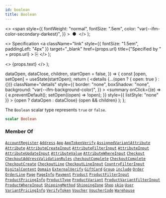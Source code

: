 ```yaml
---
id: boolean
title: Boolean
---
```


  <>
    <span
      style={{
        fontWeight: "normal",
        fontSize: ".5em",
        color: "var(--ifm-color-secondary-darkest)",
      }}
    >
      &nbsp;●&nbsp;
    </span>
  </>
);

  <>
    Specification
    <a
      className="link"
      style={{ fontSize: "1.5em", paddingLeft: "4px" }}
      target="\_blank"
      href={props.url}
      title={"Specified by " + props.url}
    >
      ⎘
    </a>
  </>
);

  <>
    <span className={props.class}>{props.text}</span>
  </>
);


  dataOpen,
  dataClose,
  children,
  startOpen = false,
}) => {
  const [open, setOpen] = useState(startOpen);
  return (
    <details
      {...(open ? { open: true } : {})}
      className="details"
      style={{
        border: "none",
        boxShadow: "none",
        background: "var(--ifm-background-color)",
      }}
    >
      <summary
        onClick={(e) => {
          e.preventDefault();
          setOpen((open) => !open);
        }}
        style={{ listStyle: "none" }}
      >
        {open ? dataOpen : dataClose}
      </summary>
      {open && children}
    </details>
  );
};

The `Boolean` scalar type represents `true` or `false`.

```graphql
scalar Boolean
```

### Member Of

[`AccountRegister`](../../../api-storefront/users/objects/account-register) <Badge class="badge badge--secondary" text="object"/><Bullet />[`Address`](../../../api-storefront/users/objects/address) <Badge class="badge badge--secondary" text="object"/><Bullet />[`App`](../../../api-storefront/apps/objects/app) <Badge class="badge badge--secondary" text="object"/><Bullet />[`AppTokenVerify`](../../../api-storefront/apps/objects/app-token-verify) <Badge class="badge badge--secondary" text="object"/><Bullet />[`AssignedVariantAttribute`](../../../api-storefront/attributes/objects/assigned-variant-attribute) <Badge class="badge badge--secondary" text="object"/><Bullet />[`Attribute`](../../../api-storefront/attributes/objects/attribute) <Badge class="badge badge--secondary" text="object"/><Bullet />[`AttributeCreateInput`](../../../api-storefront/attributes/inputs/attribute-create-input) <Badge class="badge badge--secondary" text="input"/><Bullet />[`AttributeFilterInput`](../../../api-storefront/attributes/inputs/attribute-filter-input) <Badge class="badge badge--secondary" text="input"/><Bullet />[`AttributeInput`](../../../api-storefront/attributes/inputs/attribute-input) <Badge class="badge badge--secondary" text="input"/><Bullet />[`AttributeUpdateInput`](../../../api-storefront/attributes/inputs/attribute-update-input) <Badge class="badge badge--secondary" text="input"/><Bullet />[`AttributeValue`](../../../api-storefront/attributes/objects/attribute-value) <Badge class="badge badge--secondary" text="object"/><Bullet />[`AttributeWhereInput`](../../../api-storefront/attributes/inputs/attribute-where-input) <Badge class="badge badge--secondary" text="input"/><Bullet />[`Checkout`](../../../api-storefront/checkout/objects/checkout) <Badge class="badge badge--secondary" text="object"/><Bullet />[`CheckoutAddressValidationRules`](../../../api-storefront/checkout/inputs/checkout-address-validation-rules) <Badge class="badge badge--secondary" text="input"/><Bullet />[`checkoutComplete`](../../../api-storefront/checkout/mutations/checkout-complete) <Badge class="badge badge--secondary" text="mutation"/><Bullet />[`CheckoutComplete`](../../../api-storefront/checkout/objects/checkout-complete) <Badge class="badge badge--secondary" text="object"/><Bullet />[`CheckoutCreate`](../../../api-storefront/checkout/objects/checkout-create) <Badge class="badge badge--secondary" text="object"/><Bullet />[`CheckoutLine`](../../../api-storefront/checkout/objects/checkout-line) <Badge class="badge badge--secondary" text="object"/><Bullet />[`CheckoutLineInput`](../../../api-storefront/checkout/inputs/checkout-line-input) <Badge class="badge badge--secondary" text="input"/><Bullet />[`CountryFilterInput`](../../../api-storefront/miscellaneous/inputs/country-filter-input) <Badge class="badge badge--secondary" text="input"/><Bullet />[`DigitalContent`](../../../api-storefront/products/objects/digital-content) <Badge class="badge badge--secondary" text="object"/><Bullet />[`Domain`](../../../api-storefront/miscellaneous/objects/domain) <Badge class="badge badge--secondary" text="object"/><Bullet />[`ExternalVerify`](../../../api-storefront/authentication/objects/external-verify) <Badge class="badge badge--secondary" text="object"/><Bullet />[`GiftCard`](../../../api-storefront/gift-cards/objects/gift-card) <Badge class="badge badge--secondary" text="object"/><Bullet />[`Group`](../../../api-storefront/users/objects/group) <Badge class="badge badge--secondary" text="object"/><Bullet />[`include`](../../../api-storefront/miscellaneous/directives/include) <Badge class="badge badge--secondary" text="directive"/><Bullet />[`Order`](../../../api-storefront/orders/objects/order) <Badge class="badge badge--secondary" text="object"/><Bullet />[`OrderLine`](../../../api-storefront/orders/objects/order-line) <Badge class="badge badge--secondary" text="object"/><Bullet />[`Page`](../../../api-storefront/pages/objects/page) <Badge class="badge badge--secondary" text="object"/><Bullet />[`PageInfo`](../../../api-storefront/miscellaneous/objects/page-info) <Badge class="badge badge--secondary" text="object"/><Bullet />[`Payment`](../../../api-storefront/payments/objects/payment) <Badge class="badge badge--secondary" text="object"/><Bullet />[`Product`](../../../api-storefront/products/objects/product) <Badge class="badge badge--secondary" text="object"/><Bullet />[`ProductFilterInput`](../../../api-storefront/products/inputs/product-filter-input) <Badge class="badge badge--secondary" text="input"/><Bullet />[`ProductPricingInfo`](../../../api-storefront/products/objects/product-pricing-info) <Badge class="badge badge--secondary" text="object"/><Bullet />[`ProductType`](../../../api-storefront/products/objects/product-type) <Badge class="badge badge--secondary" text="object"/><Bullet />[`ProductVariant`](../../../api-storefront/products/objects/product-variant) <Badge class="badge badge--secondary" text="object"/><Bullet />[`ProductVariantFilterInput`](../../../api-storefront/products/inputs/product-variant-filter-input) <Badge class="badge badge--secondary" text="input"/><Bullet />[`ProductWhereInput`](../../../api-storefront/products/inputs/product-where-input) <Badge class="badge badge--secondary" text="input"/><Bullet />[`ShippingMethod`](../../../api-storefront/shipping/objects/shipping-method) <Badge class="badge badge--secondary" text="object"/><Bullet />[`ShippingZone`](../../../api-storefront/shipping/objects/shipping-zone) <Badge class="badge badge--secondary" text="object"/><Bullet />[`Shop`](../../../api-storefront/miscellaneous/objects/shop) <Badge class="badge badge--secondary" text="object"/><Bullet />[`skip`](../../../api-storefront/miscellaneous/directives/skip) <Badge class="badge badge--secondary" text="directive"/><Bullet />[`User`](../../../api-storefront/users/objects/user) <Badge class="badge badge--secondary" text="object"/><Bullet />[`VariantPricingInfo`](../../../api-storefront/products/objects/variant-pricing-info) <Badge class="badge badge--secondary" text="object"/><Bullet />[`VerifyToken`](../../../api-storefront/authentication/objects/verify-token) <Badge class="badge badge--secondary" text="object"/><Bullet />[`Voucher`](../../../api-storefront/discounts/objects/voucher) <Badge class="badge badge--secondary" text="object"/><Bullet />[`VoucherCode`](../../../api-storefront/miscellaneous/objects/voucher-code) <Badge class="badge badge--secondary" text="object"/><Bullet />[`Warehouse`](../../../api-storefront/products/objects/warehouse) <Badge class="badge badge--secondary" text="object"/>
